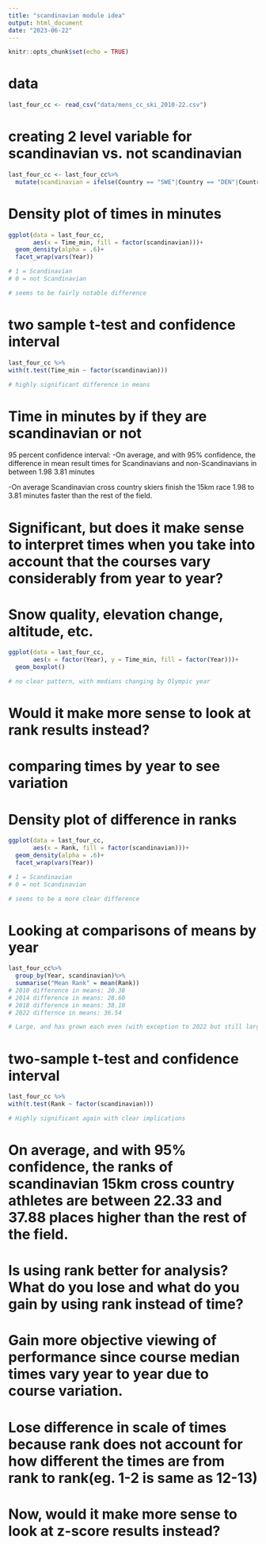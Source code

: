 ```yaml
---
title: "scandinavian module idea"
output: html_document
date: "2023-06-22"
---
```


```r
knitr::opts_chunk$set(echo = TRUE)
```
# data
```r
last_four_cc <- read_csv("data/mens_cc_ski_2010-22.csv")
```

# creating 2 level variable for scandinavian vs. not scandinavian
```r
last_four_cc <- last_four_cc%>%
  mutate(scandinavian = ifelse(Country == "SWE"|Country == "DEN"|Country == "NOR"|Country == "FIN"| Country == "ISL", 1, 0))
```

# Density plot of times in minutes
```r
ggplot(data = last_four_cc, 
       aes(x = Time_min, fill = factor(scandinavian)))+
  geom_density(alpha = .6)+
  facet_wrap(vars(Year))

# 1 = Scandinavian
# 0 = not Scandinavian

# seems to be fairly notable difference
```

# two sample t-test and confidence interval
```r
last_four_cc %>%
with(t.test(Time_min ~ factor(scandinavian)))

# highly significant difference in means
```

# Time in minutes by if they are scandinavian or not

95 percent confidence interval:
-On average, and with 95% confidence, the difference in mean result times for Scandinavians and non-Scandinavians in between 1.98 3.81 minutes

-On average Scandinavian cross country skiers finish the 15km race 1.98 to 3.81 minutes faster than the rest of the field. 


# Significant, but does it make sense to interpret times when you take into account that the courses vary considerably from year to year?
# Snow quality, elevation change, altitude, etc.
```r
ggplot(data = last_four_cc,
       aes(x = factor(Year), y = Time_min, fill = factor(Year)))+
  geom_boxplot()

# no clear pattern, with medians changing by Olympic year
```

# Would it make more sense to look at rank results instead?
# comparing times by year to see variation

# Density plot of difference in ranks
```r
ggplot(data = last_four_cc, 
       aes(x = Rank, fill = factor(scandinavian)))+
  geom_density(alpha = .6)+
  facet_wrap(vars(Year))

# 1 = Scandinavian
# 0 = not Scandinavian

# seems to be a more clear difference
```

# Looking at comparisons of means by year 
```r
last_four_cc%>%
  group_by(Year, scandinavian)%>%
  summarise("Mean Rank" = mean(Rank)) 
# 2010 difference in means: 20.38 
# 2014 difference in means: 28.60
# 2018 difference in means: 38.10
# 2022 differnce in means: 36.54 

# Large, and has grown each even (with exception to 2022 but still large)
```
# two-sample t-test and confidence interval

```r
last_four_cc %>%
with(t.test(Rank ~ factor(scandinavian)))

# Highly significant again with clear implications
```
# On average, and with 95% confidence, the ranks of scandinavian 15km cross country athletes are between 22.33 and 37.88 places higher than the rest of the field. 

# Is using rank better for analysis? What do you lose and what do you gain by using rank instead of time?
# Gain more objective viewing of performance since course median times vary year to year due to course variation.
# Lose difference in scale of times because rank does not account for how different the times are from rank to rank(eg. 1-2 is same as 12-13)




# Now, would it make more sense to look at z-score results instead?

